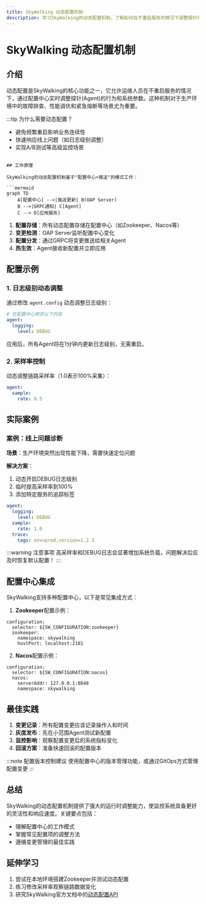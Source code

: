 ```yaml
---
title: SkyWalking 动态配置机制
description: 学习SkyWalking的动态配置机制，了解如何在不重启服务的情况下调整探针行为和系统参数。
---
```


# SkyWalking 动态配置机制

## 介绍

动态配置是SkyWalking的核心功能之一，它允许运维人员在不重启服务的情况下，通过配置中心实时调整探针(Agent)的行为和系统参数。这种机制对于生产环境中的故障排查、性能调优和紧急熔断等场景尤为重要。

:::tip 为什么需要动态配置？
- 避免频繁重启影响业务连续性
- 快速响应线上问题（如日志级别调整）
- 实现A/B测试等高级监控场景
```

## 工作原理

SkyWalking的动态配置机制基于"配置中心+推送"的模式工作：

```mermaid
graph TD
    A[配置中心] -->|推送更新| B(OAP Server)
    B -->|GRPC通知| C[Agent]
    C --> D[应用服务]
```

1. **配置存储**：所有动态配置存储在配置中心（如Zookeeper、Nacos等）
2. **变更检测**：OAP Server监听配置中心变化
3. **配置分发**：通过GRPC将变更推送给相关Agent
4. **热生效**：Agent接收新配置并立即应用

## 配置示例

### 1. 日志级别动态调整

通过修改 `agent.config` 动态调整日志级别：

```yaml
# 在配置中心修改以下内容
agent:
  logging:
    level: DEBUG
```

应用后，所有Agent将在1分钟内更新日志级别，无需重启。

### 2. 采样率控制

动态调整链路采样率（1.0表示100%采集）：

```yaml
agent:
  sample:
    rate: 0.5
```

## 实际案例

### 案例：线上问题诊断

**场景**：生产环境突然出现性能下降，需要快速定位问题

**解决方案**：
1. 动态开启DEBUG日志级别
2. 临时提高采样率到100%
3. 添加特定服务的追踪标签

```yaml
agent:
  logging:
    level: DEBUG
  sample:
    rate: 1.0
  trace:
    tags: env=prod,version=1.2.3
```

:::warning 注意事项
高采样率和DEBUG日志会显著增加系统负载，问题解决后应及时恢复默认配置！
:::

## 配置中心集成

SkyWalking支持多种配置中心，以下是常见集成方式：

1. **Zookeeper**配置示例：
```properties
configuration:
  selector: ${SW_CONFIGURATION:zookeeper}
  zookeeper:
    namespace: skywalking
    hostPort: localhost:2181
```

2. **Nacos**配置示例：
```properties
configuration:
  selector: ${SW_CONFIGURATION:nacos}
  nacos:
    serverAddr: 127.0.0.1:8848
    namespace: skywalking
```

## 最佳实践

1. **变更记录**：所有配置变更应该记录操作人和时间
2. **灰度发布**：先在小范围Agent测试新配置
3. **监控影响**：观察配置变更后的系统指标变化
4. **回滚方案**：准备快速回滚的配置版本

:::note 配置版本控制建议
使用配置中心的版本管理功能，或通过GitOps方式管理配置变更
:::

## 总结

SkyWalking的动态配置机制提供了强大的运行时调整能力，使监控系统具备更好的灵活性和响应速度。关键要点包括：

- 理解配置中心的工作模式
- 掌握常见配置项的调整方法
- 遵循变更管理的最佳实践

## 延伸学习

1. 尝试在本地环境搭建Zookeeper并测试动态配置
2. 练习修改采样率观察链路数据变化
3. 研究SkyWalking官方文档中的[动态配置API](https://skywalking.apache.org/docs/)